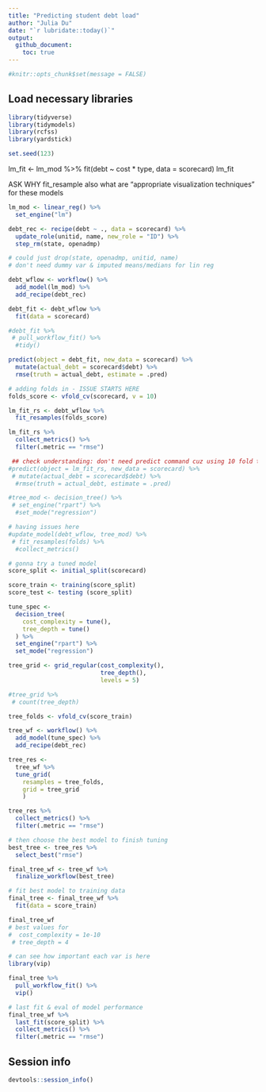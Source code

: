 ```yaml
---
title: "Predicting student debt load"
author: "Julia Du"
date: "`r lubridate::today()`"
output: 
  github_document:
    toc: true
---
```


```r
#knitr::opts_chunk$set(message = FALSE)
```

## Load necessary libraries

```r
library(tidyverse)
library(tidymodels)
library(rcfss)
library(yardstick)

set.seed(123)
```


lm_fit <- lm_mod %>% 
  fit(debt ~ cost * type, data = scorecard)
lm_fit

ASK WHY fit_resample
also what are "appropriate visualization techniques" for these models

```r
lm_mod <- linear_reg() %>% 
  set_engine("lm")

debt_rec <- recipe(debt ~ ., data = scorecard) %>% 
  update_role(unitid, name, new_role = "ID") %>%
  step_rm(state, openadmp)

# could just drop(state, openadmp, unitid, name)
# don't need dummy var & imputed means/medians for lin reg

debt_wflow <- workflow() %>%
  add_model(lm_mod) %>%
  add_recipe(debt_rec)

debt_fit <- debt_wflow %>%
  fit(data = scorecard)

#debt_fit %>%
 # pull_workflow_fit() %>%
  #tidy()

predict(object = debt_fit, new_data = scorecard) %>%
  mutate(actual_debt = scorecard$debt) %>%
  rmse(truth = actual_debt, estimate = .pred)
```


```r
# adding folds in - ISSUE STARTS HERE 
folds_score <- vfold_cv(scorecard, v = 10)

lm_fit_rs <- debt_wflow %>% 
  fit_resamples(folds_score)

lm_fit_rs %>%
  collect_metrics() %>%
  filter(.metric == "rmse")

 ## check understanding: don't need predict command cuz using 10 fold to resample automatically does that?
#predict(object = lm_fit_rs, new_data = scorecard) %>%
 # mutate(actual_debt = scorecard$debt) %>%
  #rmse(truth = actual_debt, estimate = .pred)
```


```r
#tree_mod <- decision_tree() %>% 
 # set_engine("rpart") %>%
  #set_mode("regression")

# having issues here
#update_model(debt_wflow, tree_mod) %>%
 # fit_resamples(folds) %>%
  #collect_metrics() 

# gonna try a tuned model
score_split <- initial_split(scorecard)

score_train <- training(score_split)
score_test <- testing (score_split)

tune_spec <- 
  decision_tree(
    cost_complexity = tune(),
    tree_depth = tune()
  ) %>% 
  set_engine("rpart") %>% 
  set_mode("regression")

tree_grid <- grid_regular(cost_complexity(),
                          tree_depth(),
                          levels = 5)

#tree_grid %>% 
 # count(tree_depth)

tree_folds <- vfold_cv(score_train)

tree_wf <- workflow() %>%
  add_model(tune_spec) %>%
  add_recipe(debt_rec)

tree_res <- 
  tree_wf %>% 
  tune_grid(
    resamples = tree_folds,
    grid = tree_grid
    )

tree_res %>%
  collect_metrics() %>%
  filter(.metric == "rmse")
```

```r
# then choose the best model to finish tuning
best_tree <- tree_res %>%
  select_best("rmse")

final_tree_wf <- tree_wf %>%
  finalize_workflow(best_tree)

# fit best model to training data
final_tree <- final_tree_wf %>%
  fit(data = score_train)

final_tree_wf
# best values for
#  cost_complexity = 1e-10
 # tree_depth = 4

# can see how important each var is here
library(vip)

final_tree %>% 
  pull_workflow_fit() %>% 
  vip()

# last fit & eval of model performance
final_tree_wf %>%
  last_fit(score_split) %>%
  collect_metrics() %>%
  filter(.metric == "rmse")
```


## Session info

```r
devtools::session_info()
```
